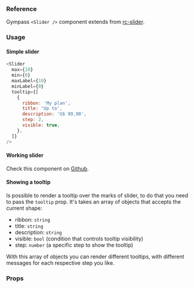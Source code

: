 
### Reference

Gympass `<Slider />` component extends from <a href="https://github.com/react-component/slider/" target="_blank" rel="noopener noreferrer">rc-slider</a>.

### Usage

#### Simple slider

```javascript reactLive=true center=true
<Slider
  max={10}
  min={0}
  maxLabel={10}
  minLabel={0}
  tooltip={[
    {
      ribbon: 'My plan',
      title: 'Up to',
      description: 'U$ 99,90',
      step: 2,
      visible: true,
    },
  ]}
/>
```

#### Working slider

Check this component on <a href="https://github.com/Gympass/yoga/blob/master/slider/packages/doc/content/components/slider/Working.jsx" target="_blank">Github</a>.

<Working />

#### Showing a tooltip

Is possible to render a tooltip over the marks of slider, to do that you need to pass the `tooltip` prop. It's takes an array of objects that accepts the current shape:

- ribbon: `string`
- title: `string`
- description: `string`
- visible: `bool` (condition that controls tooltip visibility)
- step: `number` (a specific step to show the tooltip)

With this array of objects you can render different tooltips, with different messages for each respective step you like.

### Props

<PropsTable component="Slider" platform="web" />
